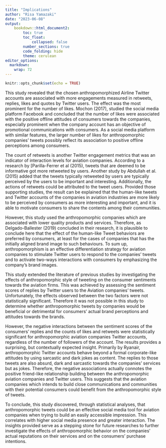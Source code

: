 ```yaml
---
title: "Implications"
author: "Risa Yamazaki"
date: "2023-06-08"
output: 
    bookdown::html_document2:
        toc: true
        toc_float: 
            collapsed: false
        number_sections: true
        code_folding: hide
        theme: cerulean
editor_options: 
  markdown: 
    wrap: 72
---
```


```r
knitr::opts_chunk$set(echo = TRUE)
```

This study revealed that the chosen anthropomorphized Airline Twitter accounts are
associated with more engagements measured in retweets, replies, likes
and quotes by Twitter users. The effect was the most prominent for the
number of likes. Mochon (2017), studied the social media platform 
Facebook and concluded that the number of likes were associated with the positive
offline attitudes of consumers towards the companies, especially
prominent when the company account has an objective of promotional
communications with consumers. As a social media platform with similar
features, the larger number of likes for anthropomorphic companies'
tweets possibly reflect its association to positive offline perceptions
among consumers.

The count of retweets is another Twitter engagement metrics that was an
indicator of interaction levels for aviation companies. According to a
research by [Parilla-Ferrer et al
(2015),
tweets that are deemed to be informative got more retweeted by users.
Another study by Abdullah et al.(2015) added that the tweets typically retweeted by users are typically
perceived by the users to be important and interesting. Additionally,
the actions of retweets could be attributed to the tweet users. Provided
those supporting studies, the result can be explained that the
human-like tweets and Twitter accounts of the companies in aviation
industries are more likely to be perceived by consumers as more
interesting and important, and it is able to motivate consumers to share
the contents among their communities.

However, this study used the anthropomorphic companies which are
associated with lower quality products and services. Therefore, as
Delgado-Ballester (2019) concluded in their research, it is plausible to conclude here that the
effect of the human-like Tweet behaviors are preferred by consumers, at
least for the cases of companies that has the initially aligned brand
image to such behaviours. To sum up, anthropomorphism is an effective
differentiation strategy for aviation companies to stimulate Twitter
users to respond to the companies' tweets and to activate two-ways
interactions with consumers by emphasizing the company's brand images.

This study extended the literature of previous studies by investigating
the effects of anthropomorphic style of tweeting on the consumer
sentiments towards the aviation firms. This was achieved by assessing
the sentiment scores of replies by Twitter users to the Aviation
companies' tweets. Unfortunately, the effects observed between the two
factors were not statistically significant. Therefore it was not
possible in this study to determine whether anthropomorphic tweets by
companies would be beneficial or detrimental for consumers' actual brand
perceptions and attitudes towards the brands.

However, the negative interactions between the sentiment scores of the
consumers' replies and the counts of likes and retweets were
statistically significant for anthropomorphic aviation companies Twitter
accounts, regardless of the number of followers of the account. The
results provides a surprising, but contextually expected insight.
Primarily by Ryanair, anthropomorphic Twitter accounts behave beyond a
formal corporate-like attitudes by using sarcastic and dark jokes as
content. The replies to those tweets are also absurd, dark and sarcastic
towards the companies' services but as jokes. Therefore, the negative
associations actually connotes the positive friend-like relationship
building between the anthropomorphic aviation companies and Twitter
users. This suggests that the aviation companies which intends to build
close communications and communities with their potential consumers
could benefit from the anthropomorphic style of tweets.

To conclude, this study discovered, through statistical analyses, that
anthropomorphic tweets could be an effective social media tool for
aviation companies when trying to build an easily accessible impression.
This correlates with higher social media presence and greater
interaction. The insights provided serve as a stepping stone for future
researches to further investigate the effects of anthropomorphic
behavior on the companies' actual reputations on their services and on
the consumers' purchase intentions.
